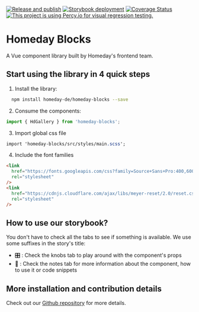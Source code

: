 
<Meta title="Introduction/Welcome" />

[![Release and publish](https://github.com/homeday-de/homeday-blocks/actions/workflows/release.yml/badge.svg)](https://github.com/homeday-de/homeday-blocks/actions/workflows/release.yml)
[![Storybook deployment](https://github.com/homeday-de/homeday-blocks/actions/workflows/deploy-storybook.yml/badge.svg)](https://github.com/homeday-de/homeday-blocks/actions/workflows/deploy-storybook.yml)
[![Coverage Status](https://coveralls.io/repos/github/homeday-de/homeday-blocks/badge.svg?t=Kbz7Vb)](https://coveralls.io/github/homeday-de/homeday-blocks)
[![This project is using Percy.io for visual regression testing.](https://percy.io/static/images/percy-badge.svg)](https://percy.io/Homeday/homeday-blocks)

# Homeday Blocks

A Vue component library built by Homeday's frontend team.

## Start using the library in 4 quick steps

1. Install the library:

```bash
  npm install homeday-de/homeday-blocks --save
```

2. Consume the components:

```js
import { HdGallery } from 'homeday-blocks';
```

3. Import global css file

```css
import 'homeday-blocks/src/styles/main.scss';
```

4. Include the font families

```html
<link
  href="https://fonts.googleapis.com/css?family=Source+Sans+Pro:400,600,700,900"
  rel="stylesheet"
/>
<link
  href="https://cdnjs.cloudflare.com/ajax/libs/meyer-reset/2.0/reset.css"
  rel="stylesheet"
/>
```

## How to use our storybook?

You don't have to check all the tabs to see if something is available. We use some suffixes in the story's title:

- 🎛 : Check the knobs tab to play around with the component's props
- 📝 : Check the notes tab for more information about the component, how to use it or code snippets

## More installation and contribution details

Check out our [Github repository](https://github.com/homeday-de/homeday-blocks) for more details.
